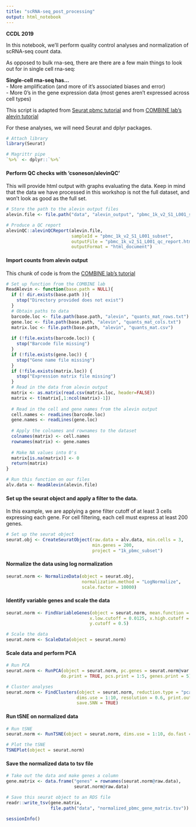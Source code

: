 ```yaml
---
title: "scRNA-seq_post_processing"
output: html_notebook
---
```


**CCDL 2019**

In this notebook, we'll perform quality control analyses and normalization of 
scRNA-seq count data. 

As opposed to bulk rna-seq, there are there are a few main things to look out for
in single cell rna-seq:

**Single-cell rna-seq has...**  
- More amplification (and more of it's associated biases and error)  
- More 0's in the gene expression data (most genes aren't expressed across cell types)  

This script is adapted from [Seurat pbmc tutorial](https://satijalab.org/seurat/pbmc3k_tutorial.html) 
and from [COMBINE lab's alevin tutorial](https://combine-lab.github.io/alevin-tutorial/2018/alevin-seurat/)

For these analyses, we will need Seurat and dplyr packages. 
```r
# Attach library
library(Seurat)

# Magrittr pipe
`%>%` <- dplyr::`%>%`
```

#### Perform QC checks with 'csoneson/alevinQC'
This will provide html output with graphs evaluating the data. Keep in mind that 
the data we have processed in this workshop is not the full dataset, and won't 
look as good as the full set.
```r
# Store the path to the alevin output files
alevin.file <- file.path("data", "alevin_output", "pbmc_1k_v2_S1_L001_subset")

# Produce a QC report
alevinQC::alevinQCReport(alevin.file,
                         sampleId = "pbmc_1k_v2_S1_L001_subset", 
                         outputFile = "pbmc_1k_v2_S1_L001_qc_report.html", 
                         outputFormat = "html_document")
```

#### Import counts from alevin output
This chunk of code is from the [COMBINE lab's tutorial](https://combine-lab.github.io/alevin-tutorial/2018/alevin-seurat/)
```r
# Set up function from the COMBINE lab
ReadAlevin <- function(base.path = NULL){
  if (! dir.exists(base.path )){
    stop("Directory provided does not exist")
  }
  # Obtain paths to data
  barcode.loc <- file.path(base.path, "alevin", "quants_mat_rows.txt")
  gene.loc <- file.path(base.path, "alevin", "quants_mat_cols.txt")
  matrix.loc <- file.path(base.path, "alevin", "quants_mat.csv")
    
  if (!file.exists(barcode.loc)) {
    stop("Barcode file missing")
  }
  if (!file.exists(gene.loc)) {
    stop("Gene name file missing")
  }
  if (!file.exists(matrix.loc)) {
    stop("Expression matrix file missing")
  }
  # Read in the data from alevin output
  matrix <- as.matrix(read.csv(matrix.loc, header=FALSE))
  matrix <- t(matrix[,1:ncol(matrix)-1])
    
  # Read in the cell and gene names from the alevin output
  cell.names <- readLines(barcode.loc)
  gene.names <- readLines(gene.loc)
    
  # Apply the colnames and rownames to the dataset
  colnames(matrix) <- cell.names
  rownames(matrix) <- gene.names
    
  # Make NA values into 0's
  matrix[is.na(matrix)] <- 0
  return(matrix)
}

# Run this function on our files
alv.data <- ReadAlevin(alevin.file)
```

#### Set up the seurat object and apply a filter to the data. 
In this example, we are applying a gene filter cutoff of at least 3 cells 
expressing each gene. 
For cell filtering, each cell must express at least 200 genes.
```r
# Set up the seurat object 
seurat.obj <- CreateSeuratObject(raw.data = alv.data, min.cells = 3,
                                 min.genes = 200, 
                                 project = "1k_pbmc_subset")
```

#### Normalize the data using log normalization
```r
seurat.norm <- NormalizeData(object = seurat.obj, 
                             normalization.method = "LogNormalize",
                             scale.factor = 10000)
```

#### Identify variable genes and scale the data
```r
seurat.norm <- FindVariableGenes(object = seurat.norm, mean.function = ExpMean,
                                x.low.cutoff = 0.0125, x.high.cutoff = 3,
                                y.cutoff = 0.5)

# Scale the data
seurat.norm <- ScaleData(object = seurat.norm)
```
#### Scale data and perform PCA
```r
# Run PCA
seurat.norm <- RunPCA(object = seurat.norm, pc.genes = seurat.norm@var.genes,
                     do.print = TRUE, pcs.print = 1:5, genes.print = 5)

# Cluster analyses
seurat.norm <- FindClusters(object = seurat.norm, reduction.type = "pca", 
                           dims.use = 1:10, resolution = 0.6, print.output = 0, 
                           save.SNN = TRUE)
```

#### Run tSNE on normalized data
```r
# Run tSNE 
seurat.norm <- RunTSNE(object = seurat.norm, dims.use = 1:10, do.fast = TRUE)

# Plot the tSNE
TSNEPlot(object = seurat.norm)
```

#### Save the normalized data to tsv file
```r
# Take out the data and make genes a column
gene.matrix <- data.frame("genes" = rownames(seurat.norm@raw.data),
                          seurat.norm@raw.data)

# Save this seurat object to an RDS file
readr::write_tsv(gene.matrix, 
                 file.path("data", "normalized_pbmc_gene_matrix.tsv"))
```

```r
sessionInfo()
```